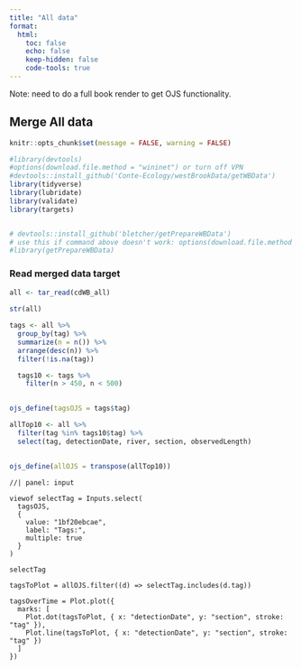 ```yaml
---
title: "All data"
format:
  html:
    toc: false
    echo: false
    keep-hidden: false
    code-tools: true
---
```


Note: need to do a full book render to get OJS functionality.

## Merge All data

```r
knitr::opts_chunk$set(message = FALSE, warning = FALSE)
```

```r
#library(devtools)
#options(download.file.method = "wininet") or turn off VPN
#devtools::install_github('Conte-Ecology/westBrookData/getWBData')
library(tidyverse)
library(lubridate)
library(validate)
library(targets)


# devtools::install_github('bletcher/getPrepareWBData')
# use this if command above doesn't work: options(download.file.method = "wininet")
#library(getPrepareWBData)
```

### Read merged data target

```r

all <- tar_read(cdWB_all)
  
str(all)
```

```r
tags <- all %>%
  group_by(tag) %>%
  summarize(n = n()) %>%
  arrange(desc(n)) %>%
  filter(!is.na(tag))

  tags10 <- tags %>%
    filter(n > 450, n < 500)
    

ojs_define(tagsOJS = tags$tag)
```

```r

allTop10 <- all %>%
  filter(tag %in% tags10$tag) %>%
  select(tag, detectionDate, river, section, observedLength)
  
  
ojs_define(allOJS = transpose(allTop10))
```


```ojs
//| panel: input

viewof selectTag = Inputs.select(
  tagsOJS,
  {
    value: "1bf20ebcae",
    label: "Tags:",
    multiple: true
  }
)

```

```ojs
selectTag
```


```ojs
tagsToPlot = allOJS.filter((d) => selectTag.includes(d.tag))

tagsOverTime = Plot.plot({
  marks: [
    Plot.dot(tagsToPlot, { x: "detectionDate", y: "section", stroke: "tag" }),
    Plot.line(tagsToPlot, { x: "detectionDate", y: "section", stroke: "tag" })
  ]
})
```


